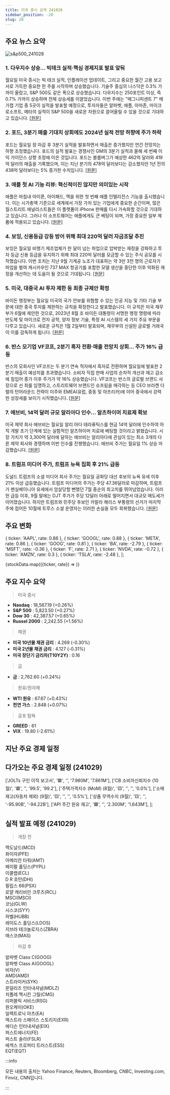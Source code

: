 ```yaml
---
title: 미국 증시 요약 241028
sidebar_position: -20
slug: 28
---
```


## 주요 뉴스 요약

![s&p500_241028](/map/241028.png)

### 1. **다우지수 상승... 빅테크 실적·핵심 경제지표 발표 앞둬**

월요일 미국 증시는 빅 테크 실적, 인플레이션 업데이트, 그리고 중요한 월간 고용 보고서로 가득한 중요한 한 주를 시작하며 상승했습니다. 기술주 중심의 나스닥은 0.3% 가까이 올랐고, S&P 500도 같은 폭으로 상승했습니다. 다우지수는 250포인트 이상, 즉 0.7% 가까이 상승하며 전체 상승세를 이끌었습니다. 이번 주에는 "매그니피센트 7" 메가캡 기업 중 5곳이 실적을 발표할 예정으로, 투자자들은 알파벳, 애플, 아마존, 마이크로소프트, 메타의 실적이 S&P 500을 새로운 차원으로 끌어올릴 수 있을 것으로 기대하고 있습니다. [[원문]](https://finance.yahoo.com/news/live/stock-market-today-dow-leads-stock-climb-ahead-of-big-tech-earnings-crucial-data-200100377.html)

### 2. **포드, 3분기 매출 기대치 상회에도 2024년 실적 전망 하향에 주가 하락**

포드는 월요일 장 마감 후 3분기 실적을 발표하면서 매출은 증가했지만 연간 전망치는 하향 조정했습니다. 포드의 실적 발표는 경쟁사인 GM의 3분기 실적과 올해 세 번째 이익 가이던스 상향 조정에 이은 것입니다. 포드는 블룸버그가 예상한 462억 달러와 419억 달러의 매출을 기록했으며, 이는 지난 분기의 478억 달러보다는 감소했지만 1년 전의 438억 달러보다는 5% 증가한 수치입니다. [[원문]](https://finance.yahoo.com/news/ford-stock-falls-despite-q3-sales-beat-as-it-guides-to-lower-end-of-2024-profit-forecast-202614405.html)

### 3. **애플 첫 AI 기능 리뷰: 혁신적이진 않지만 의미있는 시작**

애플은 마침내 아이폰, 아이패드, 맥을 위한 첫 번째 애플 인텔리전스 기능을 출시했습니다. 이는 시가총액 기준으로 세계에서 가장 가치 있는 기업에게 중요한 순간이며, 많은 월스트리트 애널리스트들은 이 플랫폼이 iPhone 판매를 다시 가속화할 것으로 기대하고 있습니다. 그러나 이 소프트웨어는 애플에게도 큰 베팅이 되며, 가장 중요한 일부 제품에 적용되고 있습니다. [[원문]](https://finance.yahoo.com/news/apple-intelligence-review-apples-first-set-of-ai-features-wont-set-the-world-on-fire-but-its-a-start-161017933.html)

### 4. **보잉, 신용등급 강등 방어 위해 최대 220억 달러 자금조달 추진**

보잉은 월요일 비행기 제조업체가 한 달이 넘는 파업으로 압박받는 재정을 강화하고 투자 등급 신용 등급을 유지하기 위해 최대 220억 달러를 모금할 수 있는 주식 공모를 시작했습니다. 이번 조치는 지난 9월 기계공 노조가 대표하는 약 3만 3천 명의 근로자가 파업을 벌여 캐시카우인 737 MAX 항공기를 포함한 모델 생산을 중단한 이후 악화된 재정을 개선하는 데 도움이 될 것으로 기대됩니다. [[원문]](https://www.reuters.com/business/aerospace-defense/boeing-launches-offering-90-mln-common-shares-5-bln-depositary-shares-2024-10-28/)

### 5. **미국, 대중국 AI 투자 제한 등 최종 규제안 확정**

바이든 행정부는 월요일 미국의 국가 안보를 위협할 수 있는 인공 지능 및 기타 기술 부문에 대한 중국 투자를 제한하는 규칙을 확정한다고 발표했습니다. 이 규칙은 미국 재무부가 6월에 제안한 것으로, 2023년 8월 조 바이든 대통령이 서명한 행정 명령에 따라 반도체 및 마이크로 전자 공학, 양자 정보 기술, 특정 AI 시스템의 세 가지 주요 부문을 다루고 있습니다. 새로운 규칙은 1월 2일부터 발효되며, 재무부의 신설된 글로벌 거래국이 이를 감독하게 됩니다. [[원문]](https://www.reuters.com/technology/artificial-intelligence/us-finalizes-rules-curb-ai-investments-china-impose-other-restrictions-2024-10-28/)

### 6. **반스 모기업 VF코프, 2분기 흑자 전환·매출 전망치 상회... 주가 16% 급등**

반스의 모회사인 VF코프는 두 분기 연속 적자에서 흑자로 전환하며 월요일에 발표한 2분기 매출이 예상치를 초과했습니다. 소비자 직접 판매 사업의 순차적 개선과 재고 감소에 힘입어 종가 이후 주가가 약 16% 상승했습니다. VF코프는 반스의 글로벌 브랜드 사장으로 선 최를 임명하고, 스트리트웨어 브랜드인 슈프림을 매각하는 등 CEO 브라켄 다렐의 턴어라운드 전략이 미주와 EMEA(유럽, 중동 및 아프리카)에 이어 중국에서 강력한 성장세를 보이기 시작했습니다. [[원문]](https://www.reuters.com/business/retail-consumer/vans-parent-vf-corp-swings-profit-beats-q2-sales-estimates-shares-up-16-2024-10-28/)

### 7. **애브비, 14억 달러 규모 알리아다 인수... 알츠하이머 치료제 확보**

미국 제약 회사 애브비는 월요일 알리 아다 테라퓨틱스를 현금 14억 달러에 인수하여 아직 개발 초기 단계에 있는 실험적인 알츠하이머 치료에 베팅할 것이라고 밝혔습니다. 시장 가치가 약 3,300억 달러에 달하는 애브비는 알리아다에 관심이 있는 최소 3개의 다른 제약 회사와 경쟁하며 이번 인수를 진행했습니다. 애브비 주가는 월요일 1% 상승 마감했습니다. [[원문]](https://www.reuters.com/business/healthcare-pharmaceuticals/abbvie-buy-alzheimers-therapy-developer-aliada-therapeutics-14-bln-2024-10-28/)

### 8. **트럼프 미디어 주가, 트럼프 뉴욕 집회 후 21% 급등**

도널드 트럼프의 소셜 미디어 회사 주가는 월요일 공화당 대선 후보의 뉴욕 유세 이후 21% 이상 급등했습니다. 트럼프 미디어의 주가는 주당 47.36달러로 마감하며, 트럼프가 펜실베이니아 유세에서 암살당할 뻔했던 7월 중순의 최고치를 뛰어넘었습니다. 이러한 급등 이후, 9월 말에는 DJT 주가가 주당 12달러 아래로 떨어지면서 대규모 매도세가 이어졌습니다. 하지만 트럼프와 민주당 후보인 카말라 해리스 부통령의 선거가 마지막 주에 접어든 10월에 트루스 소셜 운영자는 이러한 손실을 모두 회복했습니다. [[원문]](https://www.cnbc.com/2024/10/28/djt-trump-media-stock-election-rally-nyc.html)

## 주요 변화

  { ticker: 'AAPL', rate: 0.86 },
  { ticker: 'GOOGL', rate: 0.88 },
  { ticker: 'META', rate: 0.86 },
  { ticker: 'GOOG', rate: 0.81 },
  { ticker: 'BA', rate: -2.79 },
  { ticker: 'MSFT', rate: -0.36 },
  { ticker: 'F', rate: 2.71 },
  { ticker: 'NVDA', rate: -0.72 },
  { ticker: 'AMZN', rate: 0.3 },
  { ticker: 'TSLA', rate: -2.48 },
];

{stockData.map(({ticker, rate}) => <StockCardMini key={ticker} ticker={ticker} rate={rate}></StockCardMini>)}

## 주요 지수 요약

> 미국 증시

- **Nasdaq** : 18,567.19 (+0.26%)
- **S&P 500** : 5,823.50 (+0.27%)
- **Dow 30** : 42,387.57 (+0.65%)
- **Russel 2000** : 2,242.55 (+1.56%)

> 채권

- **미국 10년물 채권 금리** : 4.269 (-0.30%)
- **미국 2년물 채권 금리** : 4.127 (-0.31%)
- **미국 장단기 금리차(T10Y2Y)** : 0.16

> 금

- **금** : 2,762.60 (+0.24%)

> 원유/원자재

- **WTI 원유** : 67.67 (+0.43%)
- **천연 가스** : 2.848 (+0.07%)

> 공포 탐욕

- **GREED** : 61
- **VIX** : 19.80 (-2.61%)

## 지난 주요 경제 일정


<EconomicCalendar data={eventsData} />

## 다가오는 주요 경제 일정 (241029)

  ['JOLTs 구인 이직 보고서', '🟥', '', '7.980M', '7.861M'],
  ['CB 소비자신뢰지수 (10월)', '🟥', '', '99.5', '99.2'],
  ['주택가격지수 (MoM) (8월)', '🟨', '', '', '0.0%'],
  ['소매 재고(자동차 제외) (9월)', '🟨', '', '', '0.5%'],
  ['상품 무역수지 (9월)', '🟨', '', '-95.90B', '-94.22B'],
  ['API 주간 원유 재고', '🟩', '', '2.300M', '1.643M'],
];

<EconomicCalendar data={nextEventsData} />

## 실적 발표 예정 (241029)

> 개장 전

맥도날드(MCD)  
화이자(PFE)  
아메리칸 타워(AMT)  
페이팔 홀딩스(PYPL)  
이콜랩(ECL)  
D R 호턴(DHI)  
필립스 66(PSX)  
로얄 캐리비안 크루즈(RCL)  
MSCI(MSCI)  
코닝(GLW)  
시스코(SYY)  
허벨(HUBB)  
레이도스 홀딩스(LDOS)  
지브라 테크놀로지스(ZBRA)  
매스코(MAS)

> 마감 후

알파벳 Class C(GOOG)  
알파벳 Class A(GOOGL)  
비자(V)  
AMD(AMD)  
스트라이커(SYK)  
몬덜리즈 인터내셔널(MDLZ)  
치폴레 멕시칸 그릴(CMG)  
리퍼블릭 서비스(RSG)  
원오케이(OKE)  
일렉트로닉 아츠(EA)  
엑스트라 스페이스 스토리지(EXR)  
에디슨 인터내셔널(EIX)  
퍼스트에너지(FE)  
퍼스트 솔라(FSLR)  
에섹스 프로퍼티 트러스트(ESS)  
EQT(EQT)

:::info

모든 내용의 출처는 Yahoo Finance, Reuters, Bloomberg, CNBC, Investing.com, Finviz, CNN입니다.

:::
